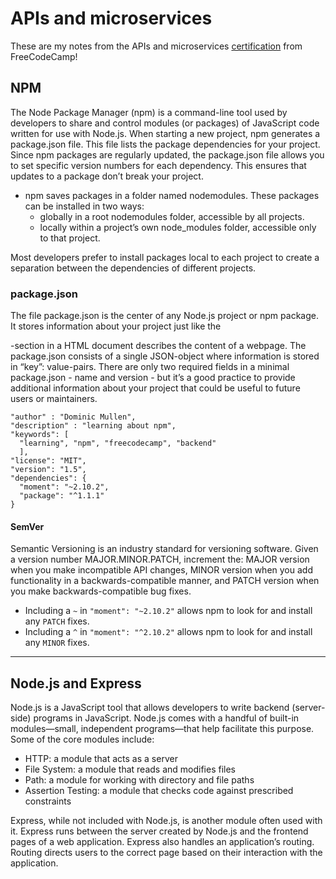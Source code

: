 # APIs and microservices 
These are my notes from the APIs and microservices [certification](https://learn.freecodecamp.org/apis-and-microservices/managing-packages-with-npm) from FreeCodeCamp! 

## NPM
The Node Package Manager (npm) is a command-line tool used by developers to share and control modules (or packages) of JavaScript code written for use with Node.js. When starting a new project, npm generates a package.json file. This file lists the package dependencies for your project. Since npm packages are regularly updated, the package.json file allows you to set specific version numbers for each dependency. This ensures that updates to a package don't break your project.

+ npm saves packages in a folder named nodemodules. These packages can be installed in two ways:
    + globally in a root nodemodules folder, accessible by all projects.
    + locally within a project's own node_modules folder, accessible only to that project.

Most developers prefer to install packages local to each project to create a separation between the dependencies of different projects. 

### package.json
The file package.json is the center of any Node.js project or npm package. It stores information about your project just like the <head>-section in a HTML document describes the content of a webpage. The package.json consists of a single JSON-object where information is stored in "key": value-pairs. There are only two required fields in a minimal package.json - name and version - but it’s a good practice to provide additional information about your project that could be useful to future users or maintainers.
```
"author" : "Dominic Mullen",
"description" : "learning about npm",
"keywords": [
  "learning", "npm", "freecodecamp", "backend"
  ],
"license": "MIT",
"version": "1.5", 
"dependencies": {
  "moment": "~2.10.2",
  "package": "^1.1.1"
}
```

#### SemVer
Semantic Versioning is an industry standard for versioning software. Given a version number MAJOR.MINOR.PATCH, increment the: MAJOR version when you make incompatible API changes, MINOR version when you add functionality in a backwards-compatible manner, and PATCH version when you make backwards-compatible bug fixes.

+ Including a `~` in `"moment": "~2.10.2"` allows npm to look for and install any `PATCH` fixes.
+ Including a `^` in `"moment": "^2.10.2"` allows npm to look for and install any `MINOR` fixes.


<hr>


## Node.js and Express
Node.js is a JavaScript tool that allows developers to write backend (server-side) programs in JavaScript. Node.js comes with a handful of built-in modules—small, independent programs—that help facilitate this purpose. Some of the core modules include:

+ HTTP: a module that acts as a server
+ File System: a module that reads and modifies files
+ Path: a module for working with directory and file paths
+ Assertion Testing: a module that checks code against prescribed constraints

Express, while not included with Node.js, is another module often used with it. Express runs between the server created by Node.js and the frontend pages of a web application. Express also handles an application's routing. Routing directs users to the correct page based on their interaction with the application.